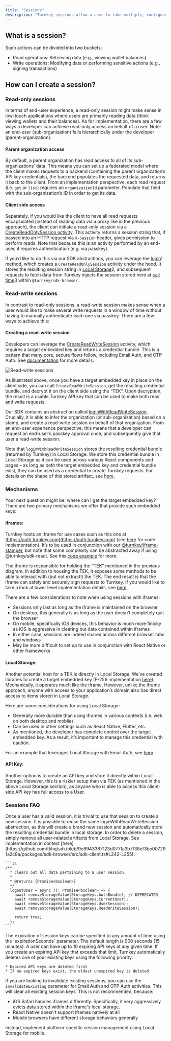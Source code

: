 ```yaml
---
title: "Sessions"
description: "Turnkey sessions allow a user to take multiple, contiguous actions in a defined period of time."
---
```


## What is a session?

Such actions can be divided into two buckets:

* Read operations: Retrieving data (e.g., viewing wallet balances)
* Write operations: Modifying data or performing sensitive actions (e.g., signing transactions)

## How can I create a session?

### Read-only sessions

In terms of end-user experience, a read-only session might make sense in low-touch applications where users are primarily reading data (think viewing wallets and their balances). As for implementation, there are a few ways a developer can achieve read-only access on behalf of a user. Note: an end-user (sub-organization) falls hierarchically under the developer (parent-organization).

#### Parent organization access

By default, a parent organization has read access to all of its sub-organizations’ data. This means you can set up a federated model where the client makes requests to a backend (containing the parent organization’s API key credentials), the backend populates the requested data, and returns it back to the client. From an implementation perspective, each read request (i.e. `get` or `list`) requires an `organizationId` parameter. Populate that field with the sub-organization’s ID in order to get its data.

#### Client side access

Separately, if you would like the client to have all read requests encapsulated (instead of reading data via a proxy like in the previous approach), the client can initiate a read-only session via a [CreateReadOnlySession activity](/api-reference/sessions/create-read-only-session). This activity returns a session string that, if passed into an HTTP request via `X-Session` header, gives permission to perform reads. Note that because this is an activity performed by an end-user, it requires authentication (e.g. via passkey).

If you’d like to do this via our SDK abstractions, you can leverage the [login](https://github.com/tkhq/sdk/blob/6b3ea14d1184c5394449ecaad2b0f445e373823f/packages/sdk-browser/src/sdk-client.ts#L231-L255)1 method, which creates a `CreateReadOnlySession` activity under the hood. It stores the resulting session string in [Local Storage](https://github.com/tkhq/sdk/blob/6b3ea14d1184c5394449ecaad2b0f445e373823f/packages/sdk-browser/src/sdk-client.ts#L242-L252)2, and subsequent requests to fetch data from Turnkey injects the session stored here at [call time](https://github.com/tkhq/sdk/blob/6b3ea14d1184c5394449ecaad2b0f445e373823f/packages/sdk-browser/src/__generated__/sdk-client-base.ts#L45-L47)3 within `@turnkey/sdk-browser`.

### Read-write sessions

In contrast to read-only sessions, a read-write session makes sense when a user would like to make several write requests in a window of time without having to manually authenticate each one via passkey. There are a few ways to achieve this:

#### Creating a read-write session

Developers can leverage the [CreateReadWriteSession](/api-reference/sessions/create-read-write-session) activity, which requires a target embedded key and returns a credential bundle. This is a pattern that many core, secure flows follow, including Email Auth, and OTP Auth. See [documentation](/authentication/email#mechanism-and-cryptographic-details) for more details.

<Frame>
  <img src="/images/features/img/read_write_sessions.png" alt="Read-write sessions" />
</Frame>

As illustrated above, once you have a target embedded key in place on the client side, you can call `CreateReadWriteSession`, get the resulting credential bundle, and decrypt it on the client side using the “TEK”. Upon decryption, the result is a usable Turnkey API key that can be used to make both read and write requests.

Our SDK contains an abstraction called [loginWithReadWriteSession](https://github.com/tkhq/sdk/blob/6b3ea14d1184c5394449ecaad2b0f445e373823f/packages/sdk-browser/src/sdk-client.ts#L257-L284). Crucially, it is able to infer the organization (or sub-organization) based on a stamp, and create a read-write session on behalf of that organization. From an end-user experience perspective, this means that a developer can request an end-user’s passkey approval once, and subsequently give that user a read-write session.

Note that `loginWithReadWriteSession` stores the resulting credential bundle (returned by Turnkey) in Local Storage. We store this credential bundle in Local Storage as it can be used across various React components and pages – as long as both the target embedded key and credential bundle exist, they can be used as a credential to create Turnkey requests. For details on the shape of this stored artifact, see [here](https://github.com/tkhq/sdk/blob/9e9943387123d077fa3b7f38ef3be007291a2c8a/packages/sdk-browser/src/storage.ts#L64-L117).

### Mechanisms

Your next question might be: where can I get the target embedded key? There are two primary mechanisms we offer that provide such embedded keys:

#### iframes:

Turnkey hosts an iframe for use cases such as this one at [https://auth.turnkey.com](https://auth.turnkey.com) (see [here](https://github.com/tkhq/frames/tree/main/auth) for code implementation). It’s to be used in conjunction with our [@turnkey/iframe-stamper](/sdks/advanced/iframe-stamper), but note that some complexity can be abstracted away if using @turnkey/sdk-react. See this [code example](/embedded-wallets/code-examples/create-passkey-session) for more.

The iframe is responsible for holding the “TEK” mentioned in the previous diagram. In addition to housing the TEK, it exposes some methods to be able to interact with (but not extract!) the TEK. The end result is that the iframe can safely and securely sign requests to Turnkey. If you would like to take a look at lower level implementation details, see [here](https://github.com/tkhq/sdk/blob/main/packages/iframe-stamper/src/index.ts).

There are a few considerations to note when using sessions with iframes:

* Sessions only last as long as the iframe is maintained on the browser
* On desktop, this generally is as long as the user doesn’t completely quit the browser
* On mobile, specifically iOS devices, this behavior is much more finicky as iOS is aggressive in clearing out data contained within iframes
* In either case, sessions are indeed shared across different browser tabs and windows
* May be more difficult to set up to use in conjunction with React Native or other frameworks

#### Local Storage:

Another potential host for a TEK is directly in Local Storage. We’ve created libraries to create a target embedded key (P-256 implementation [here](https://github.com/tkhq/sdk/blob/6b3ea14d1184c5394449ecaad2b0f445e373823f/packages/crypto/src/crypto.ts#L268-L284)). Mechanically, it operates much like the iframe. However, unlike the iframe approach, anyone with access to your application’s domain also has direct access to items stored in Local Storage.

Here are some considerations for using Local Storage:

* Generally more durable than using iframes in various contexts (i.e. web on both desktop and mobile)
* Can be used in other settings such as React Native, Flutter, etc.
* As mentioned, the developer has complete control over the target embedded key. As a result, it’s important to manage this credential with caution.

For an example that leverages Local Storage with Email Auth, see [here](https://github.com/tkhq/sdk/tree/main/examples/email-auth-local-storage).

#### API Key:

Another option is to create an API key and store it directly within Local Storage. However, this is a riskier setup than via TEK (as mentioned in the above Local Storage section), as anyone who is able to access this client-side API key has full access to a User.

### Sessions FAQ
<AccordionGroup>
  <Accordion title="How can I refresh a session?">
    Once a user has a valid session, it is trivial to use that session to create a new session. It is possible to reuse the same loginWithReadWriteSession abstraction, as this will create a brand new session and automatically store the resulting credential bundle in local storage.
  </Accordion>
  <Accordion title="How can I delete a session?">
    In order to delete a session, simply remove all user-related artifacts from Local Storage. See implementation in context [here](https://github.com/tkhq/sdk/blob/9e9943387123d077fa3b7f38ef3be007291a2c8a/packages/sdk-browser/src/sdk-client.ts#L242-L255).

    ```ts
    /**
      * Clears out all data pertaining to a user session.
      *
      * @returns {Promise<boolean>}
      */
      logoutUser = async (): Promise<boolean> => {
        await removeStorageValue(StorageKeys.AuthBundle); // DEPRECATED
        await removeStorageValue(StorageKeys.CurrentUser);
        await removeStorageValue(StorageKeys.UserSession);
        await removeStorageValue(StorageKeys.ReadWriteSession);

        return true;
      };
    ```
  </Accordion>
  <Accordion title="How long are sessions?">
    The expiration of session keys can be specified to any amount of time using the `expirationSeconds` parameter. The default length is 900 seconds (15 minutes).
  </Accordion>
  <Accordion title="How many session keys can be active at once?">
    A user can have up to 10 expiring API keys at any given time. If you create an expiring API key that exceeds that limit, Turnkey automatically deletes one of your existing keys using the following priority:

    * Expired API keys are deleted first
    * If no expired keys exist, the oldest unexpired key is deleted
If you are looking to invalidate existing sessions, you can use the `invalidateExisting` parameter for Email Auth and OTP Auth activities. This will clear all existing session keys.
  </Accordion>
  <Accordion title="Can I use the same sessions implementation for web and mobile?">
    This is not recommended, because:

* iOS Safari handles iframes differently. Specifically, it very aggressively evicts data stored within the iframe's local storage.
* React Native doesn’t support iframes natively at all
* Mobile browsers have different storage behaviors generally

Instead, implement platform-specific session management using Local Storage for mobile.
</Accordion>
</AccordionGroup>
